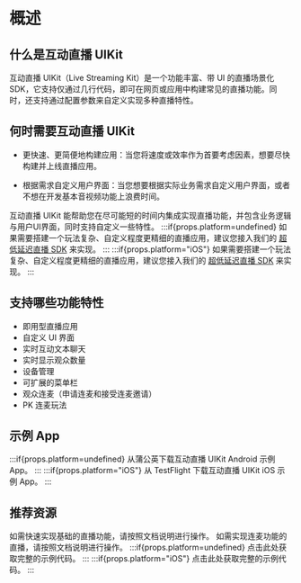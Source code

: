 # 概述


## 什么是互动直播 UIKit

互动直播 UIKit（Live Streaming Kit）是一个功能丰富、带 UI 的直播场景化 SDK，它支持仅通过几行代码，即可在网页或应用中构建常见的直播功能。同时，还支持通过配置参数来自定义实现多种直播特性。

## 何时需要互动直播 UIKit

- 更快速、更简便地构建应用：当您将速度或效率作为首要考虑因素，想要尽快构建并上线直播应用。

- 根据需求自定义用户界面：当您想要根据实际业务需求自定义用户界面，或者不想在开发基本音视频功能上浪费时间。

互动直播 UIKit 能帮助您在尽可能短的时间内集成实现直播功能，并包含业务逻辑与用户UI界面，同时支持自定义一些特性。
:::if{props.platform=undefined}
如果需要搭建一个玩法复杂、自定义程度更精细的直播应用，建议您接入我们的 [超低延迟直播 SDK](https://doc-zh.zego.im/article/13182) 来实现。
:::
:::if{props.platform="iOS"}
如果需要搭建一个玩法复杂、自定义程度更精细的直播应用，建议您接入我们的 [超低延迟直播 SDK](https://doc-zh.zego.im/article/13404) 来实现。
:::

## 支持哪些功能特性

- 即用型直播应用
- 自定义 UI 界面
- 实时互动文本聊天
- 实时显示观众数量
- 设备管理
- 可扩展的菜单栏
- 观众连麦（申请连麦和接受连麦邀请）
- PK 连麦玩法

## 示例 App

<CardGroup cols={2}>
:::if{props.platform=undefined}
<Card title="蒲公英" href="https://www.pgyer.com/EUDn">
  从蒲公英下载互动直播 UIKit Android 示例 App。
</Card>
:::
:::if{props.platform="iOS"}
<Card title="TestFlight" href="https://testflight.apple.com/join/2a50XtW0">
  从 TestFlight 下载互动直播 UIKit iOS 示例 App。
</Card>
:::
</CardGroup>

## 推荐资源

<CardGroup cols={2}>
  <Card title="快速开始（基础直播）" href="Quick%20start/Quick%20start.mdx">
  如需快速实现基础的直播功能，请按照文档说明进行操作。
</Card>
<Card title="快速开始（适用于连麦）" href="Quick%20start/Quick%20start%20(with%20cohosting).mdx">
  如需实现连麦功能的直播，请按照文档说明进行操作。
</Card>
:::if{props.platform=undefined}
<Card title="示例代码" href="https://github.com/ZEGOCLOUD/zego_uikit_prebuilt_live_streaming_example_android" target="_blank">
  点击此处获取完整的示例代码。
</Card>
:::
:::if{props.platform="iOS"}
<Card title="示例代码" href="https://github.com/ZEGOCLOUD/zego_uikit_prebuilt_live_streaming_example_ios" target="_blank">
  点击此处获取完整的示例代码。
</Card>
:::
</CardGroup>
